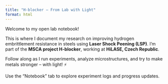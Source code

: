 ```yaml
---
title: "H-blocker – From Lab with Light"
format: html
---
```


Welcome to my open lab notebook!

This is where I document my research on improving hydrogen embrittlement resistance in steels using **Laser Shock Peening (LSP)**. I'm part of the **MSCA project H-blocker**, working at **HiLASE, Czech Republic**.

Follow along as I run experiments, analyze microstructures, and try to make metals stronger – with light! ⚡

Use the “Notebook” tab to explore experiment logs and progress updates.
